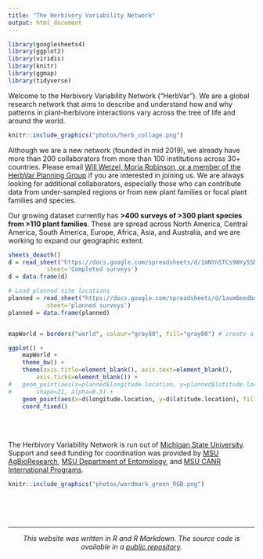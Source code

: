 ```yaml
---
title: "The Herbivory Variability Network"
output: html_document
---
```


```r
library(googlesheets4)
library(ggplot2)
library(viridis)
library(knitr)
library(ggmap)
library(tidyverse) 
```

Welcome to the Herbivory Variability Network ("HerbVar"). We are a global research network that aims to describe and understand how and why patterns in plant--herbivore interactions vary across the tree of life and around the world.

```r
knitr::include_graphics("photos/herb_collage.png")
```

Although we are a new network (founded in mid 2019), we already have more than 200 collaborators from more than 100 institutions across 30+ countries. Please email [Will Wetzel, Moria Robinson, or a member of the HerbVar Planning Group](leadership.html) if you are interested in joining us. We are always looking for additional collaborators, especially those who can contribute data from under-sampled regions or from new plant families or focal plant families and species.


Our growing dataset currently has **>400 surveys of >300 plant species from >110 plant families**. These are spread across North America, Central America, South America, Europe, Africa, Asia, and Australia, and we are working to expand our geographic extent.

```r

sheets_deauth()
d = read_sheet("https://docs.google.com/spreadsheets/d/1mNYnSTCs9WYy5SN2HF4VYep550Sccz9xU5o8JuYut-A/edit?usp=sharing",
           sheet='Completed surveys')
d = data.frame(d)

# Load planned site locations
planned = read_sheet("https://docs.google.com/spreadsheets/d/1avm6eedbaLt3V1E3q2lg6IuUs7mPPEKWcsvlhWsfqk4/edit?usp=sharing",
           sheet='planned surveys')
planned = data.frame(planned)


mapWorld = borders("world", colour="gray80", fill="gray80") # create a layer of borders

```


```r
ggplot() + 
	mapWorld + 
	theme_bw() + 
	theme(axis.title=element_blank(), axis.text=element_blank(),
		axis.ticks=element_blank()) + 
#	geom_point(aes(x=planned$longitude.location, y=planned$latitude.location), fill=viridis(2,)[1], size=1.25,
#		shape=21, alpha=0.5) +
	geom_point(aes(x=d$longitude.location, y=d$latitude.location), fill=viridis(2)[2], size=1.75, shape=21, alpha=0.7) +
	coord_fixed()
```

<br>
<br>

The Herbivory Variability Network is run out of [Michigan State University](https://msu.edu/). Support and seed funding for coordination was provided by [MSU AgBioResearch](https://www.canr.msu.edu/research/), [MSU Department of Entomology](https://www.canr.msu.edu/ent/), and [MSU CANR International Programs](https://www.canr.msu.edu/global/).


```r
knitr::include_graphics("photos/wordmark_green_RGB.png")
```

<br>
<br>
<br>

***

<center> _This website was written in R and R Markdown. The source code is available in a [public repository](https://github.com/wcwetzel/HerbVar.github.io)._ </center>